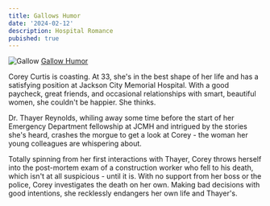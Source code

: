 ```yaml
---
title: Gallows Humor
date: '2024-02-12'
description: Hospital Romance
pubished: true
---
```


![Gallow](/img/gallowshumor.jpg)
[Gallow Humor](https://www.audible.com/pd/Gallows-Humor-Audiobook/1705226124?eac_link=OJujnmcFDb6d&ref=web_search_eac_asin_1&eac_selected_type=asin&eac_selected=1705226124&qid=b7C0qLPvaT&eac_id=131-9173905-6001050_b7C0qLPvaT&sr=1-1)


Corey Curtis is coasting. At 33, she's in the best shape of her life and has a satisfying position at Jackson City Memorial Hospital. With a good paycheck, great friends, and occasional relationships with smart, beautiful women, she couldn't be happier. She thinks.

Dr. Thayer Reynolds, whiling away some time before the start of her Emergency Department fellowship at JCMH and intrigued by the stories she's heard, crashes the morgue to get a look at Corey - the woman her young colleagues are whispering about.

Totally spinning from her first interactions with Thayer, Corey throws herself into the post-mortem exam of a construction worker who fell to his death, which isn't at all suspicious - until it is. With no support from her boss or the police, Corey investigates the death on her own. Making bad decisions with good intentions, she recklessly endangers her own life and Thayer's.
